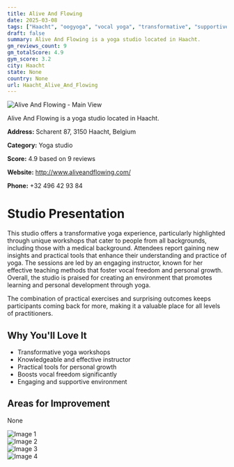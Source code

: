 ```yaml
---
title: Alive And Flowing
date: 2025-03-08
tags: ["Haacht", "oogyoga", "vocal yoga", "transformative", "supportive", "Haacht"]  
draft: false
summary: Alive And Flowing is a yoga studio located in Haacht.
gm_reviews_count: 9
gm_totalScore: 4.9
gym_score: 3.2
city: Haacht
state: None
country: None
url: Haacht_Alive_And_Flowing
---
```


<div className="aspect-[16/9] relative my-8">
  <img 
    src="https://lh5.googleusercontent.com/p/AF1QipNtBBmTRI0VPBfbCFSUv6NC6gJvNMCOXm_6ynuc=w1920-h1080-k-no"
    alt="Alive And Flowing - Main View"
    className="object-cover absolute inset-0 w-full h-full rounded-lg"
  />
</div>

Alive And Flowing is a yoga studio located in Haacht.

**Address:** Scharent 87, 3150 Haacht, Belgium

**Category:** Yoga studio

**Score:** 4.9 based on 9 reviews

**Website:** http://www.aliveandflowing.com/

**Phone:** +32 496 42 93 84

# Studio Presentation

This studio offers a transformative yoga experience, particularly highlighted through unique workshops that cater to people from all backgrounds, including those with a medical background. Attendees report gaining new insights and practical tools that enhance their understanding and practice of yoga. The sessions are led by an engaging instructor, known for her effective teaching methods that foster vocal freedom and personal growth. Overall, the studio is praised for creating an environment that promotes learning and personal development through yoga.

The combination of practical exercises and surprising outcomes keeps participants coming back for more, making it a valuable place for all levels of practitioners.

## Why You'll Love It

- Transformative yoga workshops
- Knowledgeable and effective instructor
- Practical tools for personal growth
- Boosts vocal freedom significantly
- Engaging and supportive environment

## Areas for Improvement

None

<div className="grid grid-cols-1 xl:grid-cols-2 gap-4 my-8">
<div className="aspect-[4/3] relative"><img src="https://lh5.googleusercontent.com/p/AF1QipN4_Pxxso3Ck89_1phRL_tVLrXHnd17Bi6YcVtf=w1920-h1080-k-no" alt="Image 1" className="object-cover absolute inset-0 w-full h-full rounded-lg" /></div>
<div className="aspect-[4/3] relative"><img src="https://lh5.googleusercontent.com/p/AF1QipMASRFC8Z-7r5IUCmweeUdkU5WZjBRc6xLGlxLm=w1920-h1080-k-no" alt="Image 2" className="object-cover absolute inset-0 w-full h-full rounded-lg" /></div>
<div className="aspect-[4/3] relative"><img src="https://lh5.googleusercontent.com/p/AF1QipN9HnoowGnHB5FGdWD3mE5WlNSXs73xWpKkNdzT=w1920-h1080-k-no" alt="Image 3" className="object-cover absolute inset-0 w-full h-full rounded-lg" /></div>
<div className="aspect-[4/3] relative"><img src="https://lh5.googleusercontent.com/p/AF1QipNorSPCL1cs6a8ljNqszI8si6pX4NnaufNbAgof=w1920-h1080-k-no" alt="Image 4" className="object-cover absolute inset-0 w-full h-full rounded-lg" /></div>
</div>